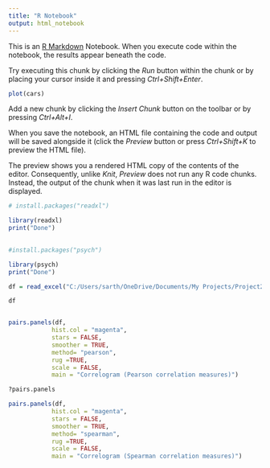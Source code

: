 ---
title: "R Notebook"
output: html_notebook
---

This is an [R Markdown](http://rmarkdown.rstudio.com) Notebook. When you execute code within the notebook, the results appear beneath the code. 

Try executing this chunk by clicking the *Run* button within the chunk or by placing your cursor inside it and pressing *Ctrl+Shift+Enter*. 

```{r}
plot(cars)
```

Add a new chunk by clicking the *Insert Chunk* button on the toolbar or by pressing *Ctrl+Alt+I*.

When you save the notebook, an HTML file containing the code and output will be saved alongside it (click the *Preview* button or press *Ctrl+Shift+K* to preview the HTML file).

The preview shows you a rendered HTML copy of the contents of the editor. Consequently, unlike *Knit*, *Preview* does not run any R code chunks. Instead, the output of the chunk when it was last run in the editor is displayed.
```{r}
# install.packages("readxl")
```
```{r}
library(readxl)
print("Done")
      
```
```{r}
#install.packages("psych")
```
```{r}
library(psych)
print("Done")
```
```{r}
df = read_excel("C:/Users/sarth/OneDrive/Documents/My Projects/Project2_sem7/ML_model_pvt_training_data/Training_data_Bo_with_PandVisc.xlsx")

```
```{r}
df

```
```{r}

```

```{r}
pairs.panels(df,
            hist.col = "magenta",
            stars = FALSE,
            smoother = TRUE,
            method= "pearson",
            rug =TRUE,
            scale = FALSE,
            main = "Correlogram (Pearson correlation measures)")  

```
```{r}
?pairs.panels
```
```{r}
pairs.panels(df,
            hist.col = "magenta",
            stars = FALSE,
            smoother = TRUE,
            method= "spearman",
            rug =TRUE,
            scale = FALSE,
            main = "Correlogram (Spearman correlation measures)") 

```

